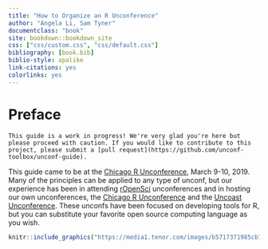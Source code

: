 ```yaml
---
title: "How to Organize an R Unconference"
author: "Angela Li, Sam Tyner"
documentclass: "book"
site: bookdown::bookdown_site
css: ["css/custom.css", "css/default.css"]
bibliography: [book.bib]
biblio-style: apalike
link-citations: yes
colorlinks: yes
---
```




# Preface {-}

```block
This guide is a work in progress! We're very glad you're here but please proceed with caution. If you would like to contribute to this project, please submit a [pull request](https://github.com/unconf-toolbox/unconf-guide). 
```

This guide came to be at the [Chicago R Unconference](https://chirunconf.github.io/), March 9-10, 2019. Many of the principles can be applied to any type of unconf, but our experience has been in attending [rOpenSci]() unconferences and in hosting our own unconferences, the [Chicago R Unconference](https://chirunconf.github.io/) and the [Uncoast Unconference](http://uuconf.rbind.io/). These unconfs have been focused on developing tools for R, but you can substitute your favorite open source computing language as you wish. 

```r
knitr::include_graphics("https://media1.tenor.com/images/b5717371985cb73134112cef6168a2a3/tenor.gif?itemid=7893429")
```


<!--Hi, Sam here. Just writing an outline for now.

### Outline {-}

1. What is an unconf and why should you organize one? 
2. What **physical** infrastructure do you need to host an unconference?
3. What **online** infrastructure do you need to host an unconference? 
4. `r emo::ji("music")` Money money money money. MON-AY `r emo::ji("music")`
5. Applications: what questions to ask, how to evalues them, and what tools to use
6. Taking care of people: pre-unconf chats, food, logding, travel, space accomodations
7. Day One: intros/icebreakers, projects, space utilization, issue tracking
8. Day Two: continuing/switching projects, "finishing" projects, reporting out
9. After the unconf
-->


